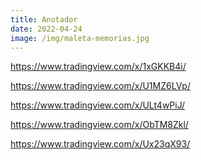 ```yaml
---
title: Anotador
date: 2022-04-24
image: /img/maleta-memorias.jpg
---
```



https://www.tradingview.com/x/1xGKKB4i/

https://www.tradingview.com/x/U1MZ6LVp/

https://www.tradingview.com/x/ULt4wPiJ/

https://www.tradingview.com/x/ObTM8Zkl/

https://www.tradingview.com/x/Ux23qX93/
